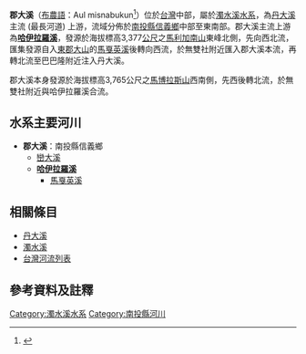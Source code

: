 {{Infobox river
|name=郡大溪
|image=
|length=
|source1_elevation=3,377公尺 (水系)
|source1_location=[[馬利加南山|馬利加南山]]東峰 (水系)
|mouth_location=[[丹大溪|丹大溪]]
|basin_countries=[[台灣|台灣]]
}}
'''郡大溪'''（[[布農語|布農語]]：Aul misnabukun<ref name = apc>{{cite journal | author = 海樹兒‧犮剌拉菲 | title = 布農族的Asang daingaz（祖聚居地）：談布農族地名的取名方式與部落的地名源 | journal = 原住民族文獻 | publisher = [[原住民族委員會|原住民族委員會]] | volume = 27 | year = 2016 | issn = 2306-4870 | url = https://ihc.cip.gov.tw/EJournal/EJournalCat/315 }}</ref>）位於[[台灣|台灣]]中部，屬於[[濁水溪|濁水溪]][[水系|水系]]，為[[丹大溪|丹大溪]]主流 (最長河道) 上游，流域分佈於[[南投縣|南投縣]][[信義鄉_(臺灣)|信義鄉]]中部至東南部。郡大溪主流上游為'''[[哈伊拉羅溪|哈伊拉羅溪]]'''，發源於海拔標高3,377[[公尺|公尺]]之[[馬利加南山|馬利加南山]]東峰北側，先向西北流，匯集發源自入[[東郡大山|東郡大山]]的[[馬戛英溪|馬戛英溪]]後轉向西流，於無雙社附近匯入郡大溪本流，再轉北流至巴巴隆附近注入丹大溪。

郡大溪本身發源於海拔標高3,765公尺之[[馬博拉斯山|馬博拉斯山]]西南側，先西後轉北流，於無雙社附近與哈伊拉羅溪合流。

==水系主要河川==
*'''郡大溪'''：南投縣信義鄉 
**[[巒大溪|巒大溪]] 
**'''[[哈伊拉羅溪|哈伊拉羅溪]]'''
***[[馬戛英溪|馬戛英溪]]

==相關條目==
*[[丹大溪|丹大溪]]
*[[濁水溪|濁水溪]]
*[[台灣河流列表|台灣河流列表]]

==參考資料及註釋==
<div class="references-small">
<references />
</div>

{{濁水溪}}
{{台灣河流}}
[[Category:濁水溪水系|Category:濁水溪水系]]
[[Category:南投縣河川|Category:南投縣河川]]